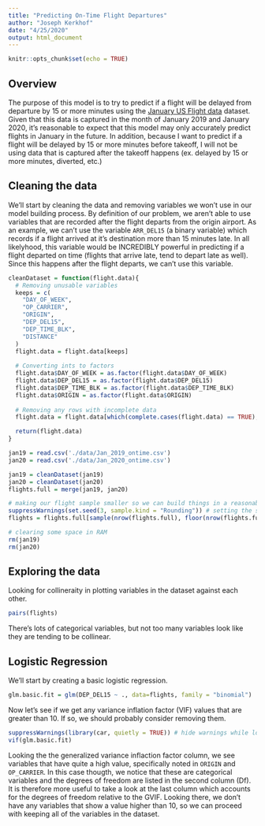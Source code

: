 ```yaml
---
title: "Predicting On-Time Flight Departures"
author: "Joseph Kerkhof"
date: "4/25/2020"
output: html_document
---
```


```r
knitr::opts_chunk$set(echo = TRUE)
```

## Overview

The purpose of this model is to try to predict if a flight will be delayed from departure by 15 or more minutes using the [January US Flight data](https://www.kaggle.com/divyansh22/flight-delay-prediction/kernels) dataset. Given that this data is captured in the month of January 2019 and January 2020, it's reasonable to expect that this model may only accurately predict flights in January in the future. In addition, because I want to predict if a flight will be delayed by 15 or more minutes before takeoff, I will not be using data that is captured after the takeoff happens (ex. delayed by 15 or more minutes, diverted, etc.) 

## Cleaning the data

We'll start by cleaning the data and removing variables we won't use in our model building process. By definition of our problem, we aren't able to use variables that are recorded after the flight departs from the origin airport. As an example, we can't use the variable `ARR_DEL15` (a binary variable) which records if a flight arrived at it's destination more than 15 minutes late. In all likelyhood, this variable would be INCREDIBLY powerful in predicting if a flight departed on time (flights that arrive late, tend to depart late as well). Since this happens after the flight departs, we can't use this variable.

```r
cleanDataset = function(flight.data){
  # Removing unusable variables
  keeps = c(
    "DAY_OF_WEEK",
    "OP_CARRIER",
    "ORIGIN",
    "DEP_DEL15",
    "DEP_TIME_BLK",
    "DISTANCE"
  )
  flight.data = flight.data[keeps]
  
  # Converting ints to factors
  flight.data$DAY_OF_WEEK = as.factor(flight.data$DAY_OF_WEEK)
  flight.data$DEP_DEL15 = as.factor(flight.data$DEP_DEL15)
  flight.data$DEP_TIME_BLK = as.factor(flight.data$DEP_TIME_BLK)
  flight.data$ORIGIN = as.factor(flight.data$ORIGIN)
  
  # Removing any rows with incomplete data
  flight.data = flight.data[which(complete.cases(flight.data) == TRUE),]

  return(flight.data)
}

jan19 = read.csv('./data/Jan_2019_ontime.csv')
jan20 = read.csv('./data/Jan_2020_ontime.csv')

jan19 = cleanDataset(jan19)
jan20 = cleanDataset(jan20)
flights.full = merge(jan19, jan20)

# making our flight sample smaller so we can build things in a reasonable amount of time
suppressWarnings(set.seed(3, sample.kind = "Rounding")) # setting the seed
flights = flights.full[sample(nrow(flights.full), floor(nrow(flights.full)/20)),] # taking 1/20th of the observations

# clearing some space in RAM
rm(jan19)
rm(jan20)
```

## Exploring the data

Looking for collineraity in plotting variables in the dataset against each other.

```r
pairs(flights)
```

There's lots of categorical variables, but not too many variables look like they are tending to be collinear.

## Logistic Regression

We'll start by creating a basic logistic regression.

```r
glm.basic.fit = glm(DEP_DEL15 ~ ., data=flights, family = "binomial")
```

Now let's see if we get any variance inflation factor (VIF) values that are greater than 10. If so, we should probably consider removing them.

```r
suppressWarnings(library(car, quietly = TRUE)) # hide warnings while loading the library
vif(glm.basic.fit)
```

Looking the the generalized variance inflaction factor column, we see variables that have quite a high value, specifically noted in `ORIGIN` and `OP_CARRIER`. In this case thougth, we notice that these are categorical variables and the degrees of freedom are listed in the second column (Df). It is therefore more useful to take a look at the last column which accounts for the degrees of freedom relative to the GVIF. Looking there, we don't have any variables that show a value higher than 10, so we can proceed with keeping all of the variables in the dataset.
